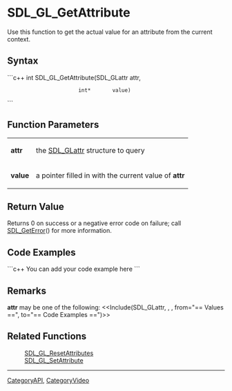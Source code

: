 <!-- pragma section-numbers off -->
<!-- pragma disable-camelcase -->

= SDL_GL_GetAttribute =
Use this function to get the actual value for an attribute from the current context.


== Syntax ==
```c++
int SDL_GL_GetAttribute(SDL_GLattr attr,
                        int*       value)
```

== Function Parameters ==
{|
|'''attr'''
|the [[SDL_GLattr]] structure to query
|-
|'''value'''
|a pointer filled in with the current value of '''attr'''
|}

== Return Value ==
Returns 0 on success or a negative error code on failure; call [[SDL_GetError]]() for more information.

== Code Examples ==
```c++
You can add your code example here
```

== Remarks ==
'''attr''' may be one of the following:
<<Include(SDL_GLattr, , , from="== Values ==", to="== Code Examples ==")>>

== Related Functions ==
:[[SDL_GL_ResetAttributes]]
:[[SDL_GL_SetAttribute]]

----
[[CategoryAPI]], [[CategoryVideo]]
